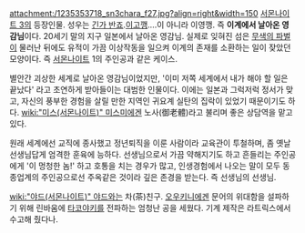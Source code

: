 attachment:/1235353718_sn3chara_f27.jpg?align=right&width=150  
[[서몬나이트 3]]의 등장인물. 성우는 [[긴가 반죠]].[[이고깽]]….이 아니라 이영깽. 즉 '''이계에서 날아온 영감님'''이다. 20세기 말의 지구 일본에서 날아온 영감님. 실제로 잊혀진 섬은 [[무색의 파벌]]이 물러난 뒤에도 유적이 가끔 이상작동을 일으켜 이계의 존재를 소환하는 일이 잦았던 모양이다. 즉 [[서몬나이트]] 1의 주인공과 같은 케이스.

별안간 괴상한 세계로 날아온 영감님이었지만, '이미 저쪽 세계에서 내가 해야 할 일은 끝났다' 라고 초연하게 받아들이는 대범한 인물이다. 이에는 일본과 그럭저럭 정서가 맞고, 자신의 풍부한 경험을 살릴 만한 지역인 귀요계 실탄의 집락이 있었기 때문이기도 하다. [[wiki:"미스(서몬나이트)" 미스미]]에겐 노사(御老體)라고 불리며 좋은 상담역을 맡고 있다.

원래 세계에선 교직에 종사했고 정년퇴직을 이룬 사람이라 교육관이 투철하며, 좀 옛날 선생님답게 엄격한 훈육에 능하다. 선생님으로서 가끔 약해지기도 하고 흔들리는 주인공에게 '이 멍청한 놈!' 하고 호통을 치는 경우가 많고, 인생경험에서 나오는 말이 모두 동종업계의 주인공으로선 주옥같은 것이라 깊은 존경을 받는다. 즉 선생님의 선생님.

[[wiki:"야드(서몬나이트)" 야드]]와는 차(茶)친구. [[오우키니]]에겐 문어의 위대함을 설파하기 위해 린바움에 [[타코야키]]를 전파하는 엄청난 공을 세웠다. 기계 제작은 라트릭스에서 수고해 줬다나.
